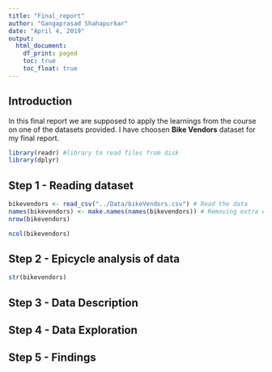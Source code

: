 ```yaml
---
title: "Final_report"
author: "Gangaprasad Shahapurkar"
date: "April 4, 2019"
output: 
  html_document:
    df_print: paged
    toc: true
    toc_float: true
---
```



## Introduction 

In this final report we are supposed to apply the learnings from the course on one of the datasets provided. I have choosen **Bike Vendors** dataset for my final report. 

```r
library(readr) #library to read files from disk
library(dplyr)
```

## Step 1 - Reading dataset
```r
bikevendors <- read_csv("../Data/bikeVendors.csv") # Read the data
names(bikevendors) <- make.names(names(bikevendors)) # Removing extra column spaces
nrow(bikevendors)

ncol(bikevendors)
```
## Step 2 - Epicycle analysis of data
```r
str(bikevendors)
```


## Step 3 - Data Description 

## Step 4 - Data Exploration

## Step 5 - Findings

